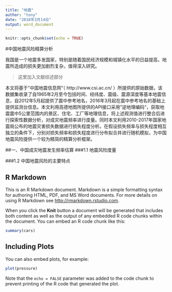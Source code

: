 ```yaml
---
title: "地震"
author: "tony"
date: "2018年3月14日"
output: word_document
---
```


```r
knitr::opts_chunk$set(echo = TRUE)
```

#中国地震风险精算分析

我国是一个地震多发国家，特别是随着国民经济规模和城镇化水平的日益提高，地震所造成的损失更加剧烈复杂，值得深入研究。

> 这里加入文献综述部分

本文将基于”中国地震信息网“（ http://www.csi.ac.cn/ ）所提供的原始数据，该数据集收录了自1965年2月至今包括时间、经纬度、震级、震源深度等基本地震信息，自2012年5月起提供了震中参考地名，2016年3月起在震中参考地名的基础上提供监测台信息。本文利用高德地图所提供的API接口采用”逆地理编码“，获取地震震中5公里范围内的景区、住宅、工厂等地理信息，将上述观测值进行整合后进行探索性数据分析，对成灾地震频率进行度量。同时本文利用2010-2017年国家地震局公布的地震灾害损失数据进行损失程度分析。在假设损失频率与损失程度相互独立的条件下，分别对损失频率和损失程度进行分布拟合并进行随机模拟，为中国地震风险提供一个较为精简的精算分析框架。

##一、中国成灾地震发生频率估算
###1.1 地震风险度量

###1.2 中国地震风险的主要特点

## R Markdown

This is an R Markdown document. Markdown is a simple formatting syntax for authoring HTML, PDF, and MS Word documents. For more details on using R Markdown see <http://rmarkdown.rstudio.com>.

When you click the **Knit** button a document will be generated that includes both content as well as the output of any embedded R code chunks within the document. You can embed an R code chunk like this:

```r
summary(cars)
```

## Including Plots

You can also embed plots, for example:

```r
plot(pressure)
```

Note that the `echo = FALSE` parameter was added to the code chunk to prevent printing of the R code that generated the plot.
